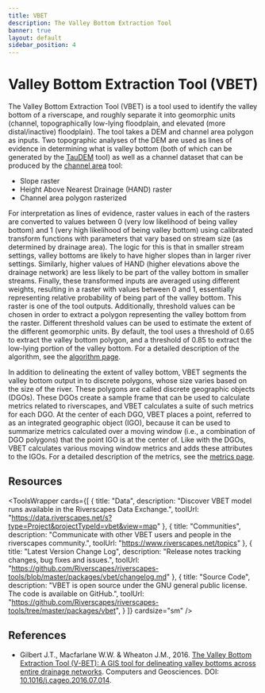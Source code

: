 ```yaml
---
title: VBET
description: The Valley Bottom Extraction Tool
banner: true
layout: default
sidebar_position: 4
---
```


# Valley Bottom Extraction Tool (VBET)

The Valley Bottom Extraction Tool (VBET) is a tool used to identify the valley bottom of a riverscape, and roughly separate it into geomorphic units (channel, topographically low-lying floodplain, and elevated (more distal/inactive) floodplain). The tool takes a DEM and channel area polygon as inputs. Two topographic analyses of the DEM are used as lines of evidence in determining what is valley bottom (both of which can be generated by the [TauDEM](/taudem) tool) as well as a channel dataset that can be produced by the [channel area](/channelarea) tool:

- Slope raster
- Height Above Nearest Drainage (HAND) raster
- Channel area polygon rasterized 

For interpretation as lines of evidence, raster values in each of the rasters are converted to values between 0 (very low likelihood of being valley bottom) and 1 (very high likelihood of being valley bottom) using calibrated transform functions with parameters that vary based on stream size (as determined by drainage area). The logic for this is that in smaller stream settings, valley bottoms are likely to have higher slopes than in larger river settings. Similarly, higher values of HAND (higher elevations above the drainage network) are less likely to be part of the valley bottom in smaller streams. Finally, these transformed inputs are averaged using different weights, resulting in a raster with values between 0 and 1, essentially representing relative probability of being part of the valley bottom. This raster is one of the tool outputs. Additionally, threshold values can be chosen in order to extract a polygon representing the valley bottom from the raster. Different threshold values can be used to estimate the extent of the different geomorphic units. By default, the tool uses a threshold of 0.65 to extract the valley bottom polygon, and a threshold of 0.85 to extract the low-lying portion of the valley bottom. For a detailed description of the algorithm, see the [algorithm page](https://tools.riverscapes.net/vbet/algorithm).

In addition to delineating the extent of valley bottom, VBET segments the valley bottom output in to discrete polygons, whose size varies based on the size of the river. These polygons are called discrete geographic objects (DGOs). These DGOs create a sample frame that can be used to calculate metrics related to riverscapes, and VBET calculates a suite of such metrics for each DGO. At the center of each DGO, VBET places a point, referred to as an integrated geographic object (IGO), because it can be used to summarize metrics calculated over a moving window (i.e., a combination of DGO polygons) that the point IGO is at the center of. Like with the DGOs, VBET calculates various moving window metrics and adds these attributes to the IGOs. For a detailed description of the metrics, see the [metrics page](https://tools.riverscapes.net/vbet/metrics).

## Resources

<ToolsWrapper
  cards={[
    {
      title: "Data",
      description: "Discover VBET model runs available in the Riverscapes Data Exchange.",
      toolUrl: "https://data.riverscapes.net/s?type=Project&projectTypeId=vbet&view=map"
    },
    {
      title: "Communities",
      description: "Communicate with other VBET users and people in the riverscapes community.",
      toolUrl: "https://www.riverscapes.net/topics"
    },
    {
      title: "Latest Version Change Log",
      description: "Release notes tracking changes, bug fixes and issues.",
      toolUrl: "https://github.com/Riverscapes/riverscapes-tools/blob/master/packages/vbet/changelog.md"
    },
    {
      title: "Source Code",
      description: "VBET is open source under the GNU general public license. The code is available on GitHub.",
      toolUrl: "https://github.com/Riverscapes/riverscapes-tools/tree/master/packages/vbet",
    }
  ]}
  cardsize="sm"
/>

## References

- Gilbert J.T., Macfarlane W.W. & Wheaton J.M., 2016. [The Valley Bottom Extraction Tool (V-BET): A GIS tool for delineating valley bottoms across entire drainage networks](https://www.researchgate.net/publication/305661801_The_Valley_Bottom_Extraction_Tool_V-BET_A_GIS_tool_for_delineating_valley_bottoms_across_entire_drainage_networks). Computers and Geosciences. DOI: [10.1016/j.cageo.2016.07.014](https://doi.org/10.1016/j.cageo.2016.07.014).
